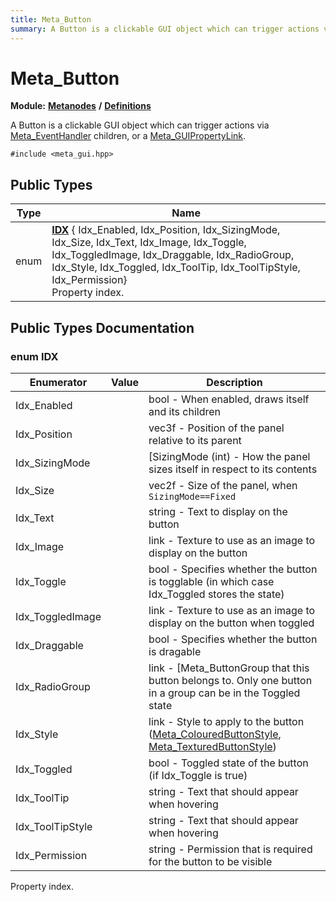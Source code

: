 ```yaml
---
title: Meta_Button
summary: A Button is a clickable GUI object which can trigger actions via Meta_EventHandler children, or a Meta_GUIPropertyLink. 
---
```


# Meta_Button

**Module:** **[Metanodes](../../modules/metanodes/index.mdx)** **/** **[Definitions](../../modules/metanodes/definitions.mdx)**

A Button is a clickable GUI object which can trigger actions via [Meta_EventHandler](../metanodes/meta-event-handler.mdx) children, or a [Meta_GUIPropertyLink](../metanodes/meta-gui-property-link.mdx). 

`#include <meta_gui.hpp>`

## Public Types

| Type           | Name           |
| -------------- | -------------- |
| enum| **[IDX](#enum-idx)** { Idx_Enabled, Idx_Position, Idx_SizingMode, Idx_Size, Idx_Text, Idx_Image, Idx_Toggle, Idx_ToggledImage, Idx_Draggable, Idx_RadioGroup, Idx_Style, Idx_Toggled, Idx_ToolTip, Idx_ToolTipStyle, Idx_Permission}<br />Property index.  |

## Public Types Documentation

### enum IDX

| Enumerator | Value | Description |
| ---------- | ----- | ----------- |
| Idx_Enabled | | bool - When enabled, draws itself and its children   |
| Idx_Position | | vec3f - Position of the panel relative to its parent   |
| Idx_SizingMode | | [SizingMode (int) - How the panel sizes itself in respect to its contents   |
| Idx_Size | | vec2f - Size of the panel, when `SizingMode==Fixed`  |
| Idx_Text | | string - Text to display on the button   |
| Idx_Image | | link - Texture to use as an image to display on the button   |
| Idx_Toggle | | bool - Specifies whether the button is togglable (in which case Idx_Toggled stores the state)   |
| Idx_ToggledImage | | link - Texture to use as an image to display on the button when toggled   |
| Idx_Draggable | | bool - Specifies whether the button is dragable   |
| Idx_RadioGroup | | link - [Meta_ButtonGroup that this button belongs to. Only one button in a group can be in the Toggled state   |
| Idx_Style | | link - Style to apply to the button ([Meta_ColouredButtonStyle](../metanodes/meta-coloured-button-style.mdx), [Meta_TexturedButtonStyle](../metanodes/meta-textured-button-style.mdx))   |
| Idx_Toggled | | bool - Toggled state of the button (if Idx_Toggle is true)   |
| Idx_ToolTip | | string - Text that should appear when hovering   |
| Idx_ToolTipStyle | | string - Text that should appear when hovering   |
| Idx_Permission | | string - Permission that is required for the button to be visible   |

Property index. 
